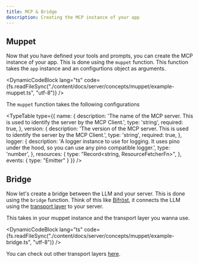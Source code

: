 ```yaml
---
title: MCP & Bridge
description: Creating the MCP instance of your app
---
```



## Muppet

Now that you have defined your tools and prompts, you can create the MCP instance of your app. This is done using the `muppet` function. This function takes the `app` instance and an configurtions object as arguments.

<DynamicCodeBlock lang="ts" code={fs.readFileSync("./content/docs/server/concepts/muppet/example-muppet.ts", "utf-8")} />

The `muppet` function takes the following configurations

<TypeTable
  type={{
    name: {
      description: 'The name of the MCP server. This is used to identify the server by the MCP Client.',
      type: 'string',
      required: true,
    },
    version: {
      description: 'The version of the MCP server. This is used to identify the server by the MCP Client.',
      type: 'string',
      required: true,
    },
    logger: {
      description: 'A logger instance to use for logging. It uses pino under the hood, so you can use any pino compatible logger.',
      type: 'number',
    },
    resources: {
      type: "Record<string, ResourceFetcherFn>",
    },
    events: {
      type: "Emitter<ClientToServerNotifications>"
    }
  }}
/>

## Bridge

Now let's create a bridge between the LLM and your server. This is done using the `bridge` function. Think of this like [Bifröst](https://en.wikipedia.org/wiki/Bifr%C3%B6st), it connects the LLM using the [transport layer](/docs/concepts/transports) to your server.

This takes in your muppet instance and the transport layer you wanna use.

<DynamicCodeBlock lang="ts" code={fs.readFileSync("./content/docs/server/concepts/muppet/example-bridge.ts", "utf-8")} />

You can check out other transport layers [here](/docs/concepts/transports).